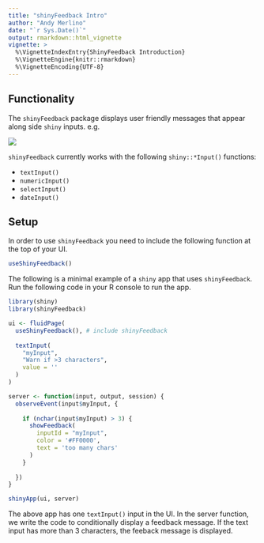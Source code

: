 ```yaml
---
title: "shinyFeedback Intro"
author: "Andy Merlino"
date: "`r Sys.Date()`"
output: rmarkdown::html_vignette
vignette: >
  %\VignetteIndexEntry{ShinyFeedback Introduction}
  %\VignetteEngine{knitr::rmarkdown}
  %\VignetteEncoding{UTF-8}
---
```


## Functionality

The `shinyFeedback` package displays user friendly messages that appear along side `shiny` inputs.  e.g.

![](feedback-screenshot.png)

`shinyFeedback` currently works with the following `shiny::*Input()` functions:

- `textInput()`
- `numericInput()`
- `selectInput()`
- `dateInput()`

## Setup

In order to use `shinyFeedback` you need to include the following function at the top of your UI.

```r
useShinyFeedback()
```

The following is a minimal example of a `shiny` app that uses `shinyFeedback`.  Run the following code in your R console to run the app.

```r
library(shiny)
library(shinyFeedback)

ui <- fluidPage(
  useShinyFeedback(), # include shinyFeedback
  
  textInput(
    "myInput",
    "Warn if >3 characters",
    value = ''
  )
)

server <- function(input, output, session) {
  observeEvent(input$myInput, {
    
    if (nchar(input$myInput) > 3) {
      showFeedback(
        inputId = "myInput",
        color = '#FF0000',
        text = 'too many chars'
      )  
    }
    
  })
}

shinyApp(ui, server)
```

The above app has one `textInput()` input in the UI.  In the server function, we write the code to conditionally display a feedback message. If the text input has more than 3 characters, the feeback message is displayed.
